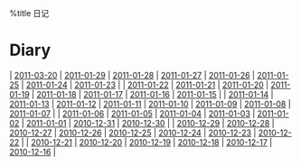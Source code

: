 %title 日记
= Diary =
| [[2011-03-20]] | [[2011-01-29]] | [[2011-01-28]] | [[2011-01-27]] | [[2011-01-26]] | [[2011-01-25]] | [[2011-01-24]] | [[2011-01-23]] |
| [[2011-01-22]] | [[2011-01-21]] | [[2011-01-20]] | [[2011-01-19]] | [[2011-01-18]] | [[2011-01-17]] | [[2011-01-16]] | [[2011-01-15]] |
| [[2011-01-14]] | [[2011-01-13]] | [[2011-01-12]] | [[2011-01-11]] | [[2011-01-10]] | [[2011-01-09]] | [[2011-01-08]] | [[2011-01-07]] |
| [[2011-01-06]] | [[2011-01-05]] | [[2011-01-04]] | [[2011-01-03]] | [[2011-01-02]] | [[2011-01-01]] | [[2010-12-31]] | [[2010-12-30]] |
| [[2010-12-29]] | [[2010-12-28]] | [[2010-12-27]] | [[2010-12-26]] | [[2010-12-25]] | [[2010-12-24]] | [[2010-12-23]] | [[2010-12-22]] |
| [[2010-12-21]] | [[2010-12-20]] | [[2010-12-19]] | [[2010-12-18]] | [[2010-12-17]] | [[2010-12-16]] |

<!-- Last modified:  2011-02-03 19:48:22 -->
